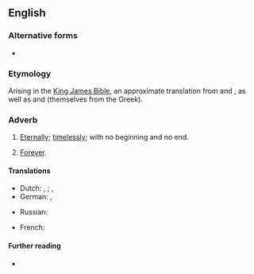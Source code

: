 {{also|forever and ever}}
==English==

===Alternative forms===
* {{l|en|forever and ever}}

===Etymology===
Arising in the [[King James Bible]], an approximate translation from {{der|en|grc|εἰς τοὺς αἰῶνας τῶν αἰώνων||to the aeons of the aeons}} and {{der|en|he|לעולם ועד||forever and until}}, as well as {{der|en|la|in saecula saeculorum}} and {{m|la|per omnia saecula saeculorum}} (themselves from the Greek).

===Adverb===
{{en-adv|-}}

# {{lb|en|Bible|Christian liturgy}} [[eternally|Eternally]]; [[timelessly]]; with no beginning and no end.
# {{lb|en|as an intensifier}} [[forever|Forever]].

====Translations====
{{trans-top|eternally}}
* Dutch: {{l|nl|van eeuwigheid tot eeuwigheid}}, {{l|nl|in alle eeuwigheid}}; {{q|chiefly Catholic mass}} {{l|nl|door alle eeuwen der eeuwen}}, {{l|nl|in de eeuwen der eeuwen}}
* German: {{l|de|von Ewigkeit zu Ewigkeit}}, {{l|de|in alle Ewigkeit}}
{{trans-mid}}
* Russian: {{t|ru|во ве́ки веко́в}}
{{trans-bottom}}
{{trans-top|forever}}
* French: {{t|fr|pour toujours et à jamais}}
{{trans-mid}}
{{trans-bottom}}

====Further reading====
* {{pedia|lang=en|In saecula saeculorum}}